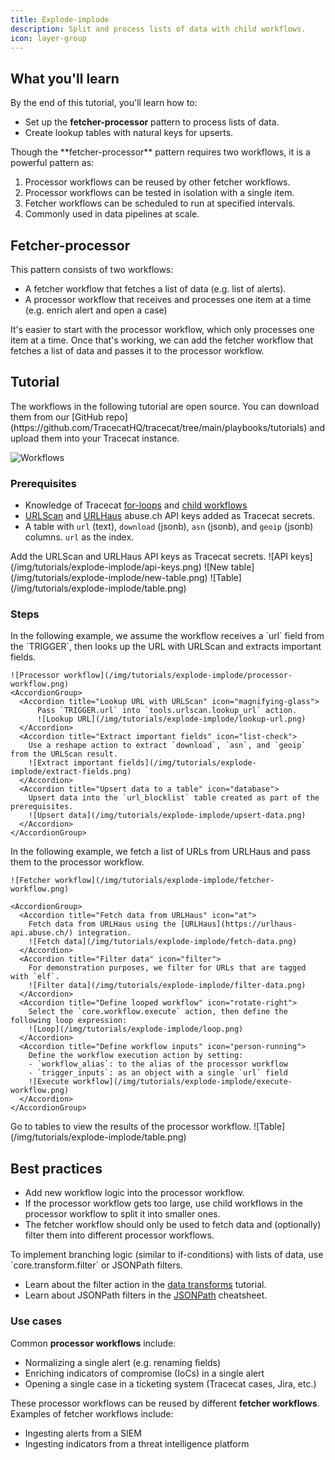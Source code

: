 ```yaml
---
title: Explode-implode
description: Split and process lists of data with child workflows.
icon: layer-group
---
```


## What you'll learn

By the end of this tutorial, you'll learn how to:

- Set up the **fetcher-processor** pattern to process lists of data.
- Create lookup tables with natural keys for upserts.

<Info>
  Though the **fetcher-processor** pattern requires two workflows, it is a powerful pattern as:

  1. Processor workflows can be reused by other fetcher workflows.
  2. Processor workflows can be tested in isolation with a single item.
  3. Fetcher workflows can be scheduled to run at specified intervals.
  4. Commonly used in data pipelines at scale.
</Info>

## Fetcher-processor

This pattern consists of two workflows:
- A fetcher workflow that fetches a list of data (e.g. list of alerts).
- A processor workflow that receives and processes one item at a time (e.g. enrich alert and open a case)

It's easier to start with the processor workflow, which only processes one item at a time.
Once that's working, we can add the fetcher workflow that fetches a list of data and passes it to the processor workflow.

## Tutorial

<Note>
  The workflows in the following tutorial are open source.
  You can download them from our [GitHub repo](https://github.com/TracecatHQ/tracecat/tree/main/playbooks/tutorials)
  and upload them into your Tracecat instance.
</Note>

![Workflows](/img/tutorials/explode-implode/workflows.png)

### Prerequisites

- Knowledge of Tracecat [for-loops](/quickstart/control-flow) and [child workflows](/tutorials/child-workflows)
- [URLScan](https://urlscan.io/docs/api/) and [URLHaus](https://urlhaus-api.abuse.ch/) abuse.ch API keys added as Tracecat secrets.
- A table with `url` (text), `download` (jsonb), `asn` (jsonb), and `geoip` (jsonb) columns. `url` as the index.

<AccordionGroup>
  <Accordion title="API keys" icon="key">
    Add the URLScan and URLHaus API keys as Tracecat secrets.
    ![API keys](/img/tutorials/explode-implode/api-keys.png)
  </Accordion>
  <Accordion title="Create table" icon="table">
    ![New table](/img/tutorials/explode-implode/new-table.png)
    ![Table](/img/tutorials/explode-implode/table.png)
  </Accordion>
</AccordionGroup>

### Steps

<Steps>
  <Step title="Processor workflow">
    In the following example, we assume the workflow receives a `url` field from the `TRIGGER`,
    then looks up the URL with URLScan and extracts important fields.

    ![Processor workflow](/img/tutorials/explode-implode/processor-workflow.png)
    <AccordionGroup>
      <Accordion title="Lookup URL with URLScan" icon="magnifying-glass">
          Pass `TRIGGER.url` into `tools.urlscan.lookup_url` action.
          ![Lookup URL](/img/tutorials/explode-implode/lookup-url.png)
      </Accordion>
      <Accordion title="Extract important fields" icon="list-check">
        Use a reshape action to extract `download`, `asn`, and `geoip` from the URLScan result.
        ![Extract important fields](/img/tutorials/explode-implode/extract-fields.png)
      </Accordion>
      <Accordion title="Upsert data to a table" icon="database">
        Upsert data into the `url_blocklist` table created as part of the prerequisites.
        ![Upsert data](/img/tutorials/explode-implode/upsert-data.png)
      </Accordion>
    </AccordionGroup>
  </Step>
  <Step title="Fetcher workflow">
    In the following example, we fetch a list of URLs from URLHaus and pass them to the processor workflow.

    ![Fetcher workflow](/img/tutorials/explode-implode/fetcher-workflow.png)

    <AccordionGroup>
      <Accordion title="Fetch data from URLHaus" icon="at">
        Fetch data from URLHaus using the [URLHaus](https://urlhaus-api.abuse.ch/) integration.
        ![Fetch data](/img/tutorials/explode-implode/fetch-data.png)
      </Accordion>
      <Accordion title="Filter data" icon="filter">
        For demonstration purposes, we filter for URLs that are tagged with `elf`.
        ![Filter data](/img/tutorials/explode-implode/filter-data.png)
      </Accordion>
      <Accordion title="Define looped workflow" icon="rotate-right">
        Select the `core.workflow.execute` action, then define the following loop expression:
        ![Loop](/img/tutorials/explode-implode/loop.png)
      </Accordion>
      <Accordion title="Define workflow inputs" icon="person-running">
        Define the workflow execution action by setting:
        - `workflow_alias`: to the alias of the processor workflow
        - `trigger_inputs`: as an object with a single `url` field
        ![Execute workflow](/img/tutorials/explode-implode/execute-workflow.png)
      </Accordion>
    </AccordionGroup>
  </Step>
  <Step title="Lookup table">
    Go to tables to view the results of the processor workflow.
    ![Table](/img/tutorials/explode-implode/table.png)
  </Step>
</Steps>

## Best practices

- Add new workflow logic into the processor workflow.
- If the processor workflow gets too large, use child workflows in the processor workflow to split it into smaller ones.
- The fetcher workflow should only be used to fetch data and (optionally) filter them into different processor workflows.

<Tip>
  To implement branching logic (similar to if-conditions) with lists of data, use `core.transform.filter` or JSONPath filters.

  - Learn about the filter action in the [data transforms](/tutorials/data-transforms#filter) tutorial.
  - Learn about JSONPath filters in the [JSONPath](/cheatsheet/jsonpath#basic-filters) cheatsheet.
</Tip>

### Use cases

Common **processor workflows** include:

- Normalizing a single alert (e.g. renaming fields)
- Enriching indicators of compromise (IoCs) in a single alert
- Opening a single case in a ticketing system (Tracecat cases, Jira, etc.)

These processor workflows can be reused by different **fetcher workflows**.
Examples of fetcher workflows include:

- Ingesting alerts from a SIEM
- Ingesting indicators from a threat intelligence platform
